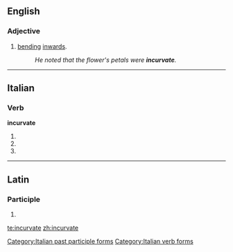 ==English==

===Adjective===
{{en-adj}}

# [[bending]] [[inwards]].
#: ''He noted that the flower's petals were '''incurvate'''.''

----

==Italian==

===Verb===
'''incurvate'''

# {{form of|[[second-person|Second-person]] [[plural]] [[present tense]]|[[incurvare#Italian|incurvare]]|lang=Italian}}
# {{form of|Second-person plural [[imperative]]|incurvare#Italian|incurvare|lang=Italian}}
# {{form of|[[feminine|Feminine]] plural|[[incurvato]]}}

[[Category:Italian past participle forms]]
[[Category:Italian verb forms]]

----

==Latin==

===Participle===
{{la-part-form|incurvāte}}

# {{inflection of|[[incurvatus#Latin|incurvātus]]||voc|m|s|lang=la}}

[[te:incurvate]]
[[zh:incurvate]]